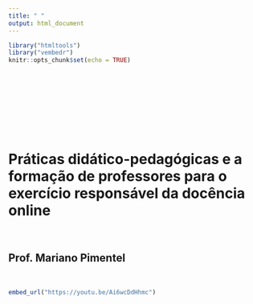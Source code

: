```yaml
---
title: " "
output: html_document
---
```


```r
library("htmltools")
library("vembedr")
knitr::opts_chunk$set(echo = TRUE)
```
<br>
<br>
<br>
<br>
<br>
<br>
<br>

# Práticas didático-pedagógicas e a formação de professores para o exercício responsável da docência online
<br>


## Prof. Mariano Pimentel
<br>

```r

embed_url("https://youtu.be/Ai6wcDdHhmc")

```

